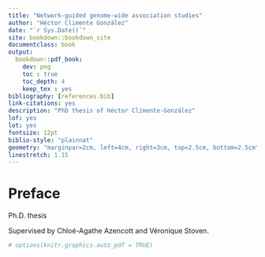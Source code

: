 ```yaml
--- 
title: "Network-guided genome-wide association studies"
author: "Héctor Climente González"
date: "`r Sys.Date()`"
site: bookdown::bookdown_site
documentclass: book
output: 
  bookdown::pdf_book: 
    dev: png
    toc : true
    toc_depth: 4
    keep_tex : yes
bibliography: [references.bib]
link-citations: yes
description: "PhD thesis of Héctor Climente-González"
lof: yes
lot: yes        
fontsize: 12pt
biblio-style: "plainnat"
geometry: "marginpar=2cm, left=4cm, right=3cm, top=2.5cm, bottom=2.5cm"
linestretch: 1.15
---
```


\mainmatter

# Preface {-}

Ph.D. thesis

Supervised by Chloé-Agathe Azencott and Véronique Stoven.

<!-- 
Cover dimensions wrong because
\setkeys{Gin}{width=\maxwidth,height=\maxheight,keepaspectratio}
-->

```r
# options(knitr.graphics.auto_pdf = TRUE)
```